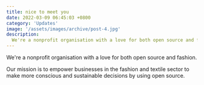 ```yaml
---
title: nice to meet you
date: 2022-03-09 06:45:03 +0800
category: 'Updates'
image: '/assets/images/archive/post-4.jpg'
description:
  We're a nonprofit organisation with a love for both open source and fashion. Our mission is to empower businesses in the fashion and textile sector to make more conscious and sustainable decisions by using open source.
---
```


We're a nonprofit organisation with a love for both open source and fashion. 

Our mission is to empower businesses in the fashion and textile sector to make more conscious and sustainable decisions by using open source.

